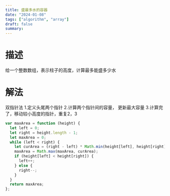 ```yaml
---
title: 盛最多水的容器
date: "2024-01-08"
tags: ["algorithm", "array"]
draft: false
summary:
---
```


# 描述
给一个整数数组，表示柱子的高度，计算最多能盛多少水


# 解法
双指针法
1.定义头尾两个指针
2.计算两个指针间的容量， 更新最大容量
3.计算完了，移动较小高度的指针，重复2，3

```js
var maxArea = function (height) {
  let left = 0;
  let right = height.length - 1;
  let maxArea = 0;
  while (left < right) {
    let curArea = (right - left) * Math.min(height[left], height[right]);
    maxArea = Math.max(maxArea, curArea);
    if (height[left] < height[right]) {
      left++;
    } else {
      right--;
    }
  }
  return maxArea;
};

```
